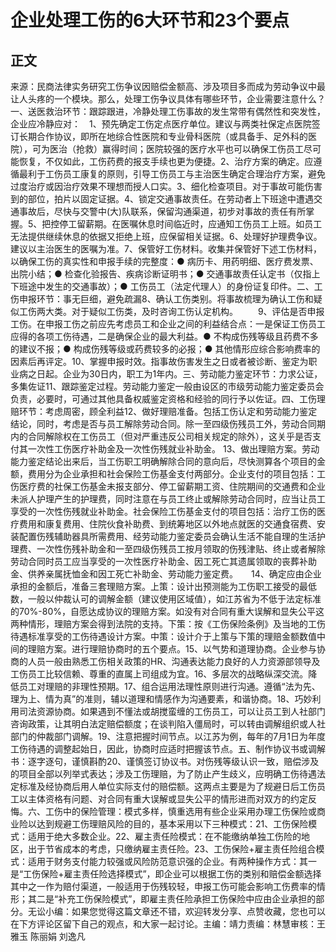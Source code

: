 # 企业处理工伤的6大环节和23个要点
## 正文
来源：民商法律实务研究工伤争议因赔偿金额高、涉及项目多而成为劳动争议中最让人头疼的一个模块。那么，处理工伤争议具体有哪些环节，企业需要注意什么？一、送医救治环节：跟踪跟进，冷静处理工伤事故的发生常带有偶然性和突发性，企业应冷静应对：　1、预先确定工伤定点医疗单位。建议与两类社保定点医院签订长期合作协议，即所在地综合性医院和专业骨科医院（或具备手、足外科的医院），可为医治（抢救）赢得时间；医院较强的医疗水平也可以确保工伤员工尽可能恢复，不仅如此，工伤药费的报支手续也更为便捷。2、治疗方案的确定。应遵循最利于工伤员工康复的原则，引导工伤员工与主治医生确定合理治疗方案，避免过度治疗或因治疗效果不理想而授人口实。3、细化检查项目。对于事故可能伤害到的部位，拍片以固定证据。4、锁定交通事故责任。在劳动者上下班途中遭遇交通事故后，尽快与交警中(大)队联系，保留沟通渠道，初步对事故的责任有所掌握。5、把控停工留薪期。在医嘱休息时间临近时，应通知工伤员工上班。如员工无法提供继续休息的依据又拒绝上班，应保留相关证据。6、处理好护理费争议。建议以主治医生的医嘱为准。7、保管好工伤材料。收集并保管好下述工伤材料，以确保工伤的真实性和申报手续的完整度：● 病历卡、用药明细、医疗费发票、出院小结；● 检查化验报告、疾病诊断证明书；● 交通事故责任认定书（仅指上下班途中发生的交通事故）；● 工伤员工（法定代理人）的身份证复印件。二、工伤申报环节：事无巨细，避免疏漏8、确认工伤类别。将事故梳理为确认工伤和疑似工伤两大类。对于疑似工伤类，及时咨询工伤认定机构。 　　9、评估是否申报工伤。在申报工伤之前应先考虑员工和企业之间的利益结合点：一是保证工伤员工应得的各项工伤待遇，二是确保企业的最大利益。● 不构成伤残等级且药费不多的建议不报；● 构成伤残等级或药费较多的必报；● 其他情形应综合影响费率的因素后再评定。10、掌握申报时效。指事故伤害发生之日或者被诊断、鉴定为职业病之日起。企业为30日内，职工为1年内。三、劳动能力鉴定环节：力求公证，多集佐证11、跟踪鉴定过程。劳动能力鉴定一般由设区的市级劳动能力鉴定委员会负责，必要时，可通过其他具备权威鉴定资格和经验的同行予以佐证。四、工伤理赔环节：考虑周密，顾全利益12、做好理赔准备。包括工伤认定和劳动能力鉴定结论，同时，考虑是否与员工解除劳动合同。除一至四级伤残员工外，劳动合同期内的合同解除权在工伤员工（但对严重违反公司相关规定的除外），这关乎是否支付其一次性工伤医疗补助金及一次性伤残就业补助金。 13、做出理赔方案。劳动能力鉴定结论出来后，当工伤职工明确解除合同的意向后，尽快测算各个项目的金额，费用分为企业承担和社会保险工伤基金支付两部分。企业支付的项目包括：工伤医疗费的社保工伤基金未报支部分、停工留薪期工资、住院期间的交通费和企业未派人护理产生的护理费，同时注意在与员工终止或解除劳动合同时，应当让员工享受的一次性伤残就业补助金。社会保险工伤基金支付的项目包括：治疗工伤的医疗费用和康复费用、住院伙食补助费、到统筹地区以外地点就医的交通食宿费、安装配置伤残辅助器具所需费用、经劳动能力鉴定委员会确认生活不能自理的生活护理费、一次性伤残补助金和一至四级伤残员工按月领取的伤残津贴、终止或者解除劳动合同时员工应当享受的一次性医疗补助金、因工死亡其遗属领取的丧葬补助金、供养亲属抚恤金和因工死亡补助金、劳动能力鉴定费。　　14、确定应由企业承担的金额后，准备三套理赔方案。上策：设计出预测能为工伤职工接受的最低数，一般以仲裁认可的调解金额（建议使用区域值），如江苏省为不低于法定标准的70%-80%，自愿达成协议的理赔方案。如没有对合同有重大误解和显失公平这两种情形，理赔方案会得到法院的支持。下策：按《工伤保险条例》及当地的工伤待遇标准享受的工伤待遇设计方案。中策：设计介于上策与下策的理赔金额数值中间的理赔方案。进行理赔协商时的五个要点。15、以气势和道理协商。企业参与协商的人员一般由熟悉工伤相关政策的HR、沟通表达能力良好的人力资源部领导及工伤员工比较信赖、尊重的直属上司组成为宜。16、多层次的战略纵深交流。降低员工对理赔的非理性预期。17、组合运用法理性原则进行沟通。遵循“法为先、理为上、情为真”的准则，辅以道理和情感作为沟通要素，和谐协商。18、巧妙利用司法资源协商。如果遇到不懂法或胡搅蛮缠的工伤员工，可以让员工到人社部门咨询政策，让其明白法定赔偿额度；在谈判陷入僵局时，可以转由调解组织或人社部门的仲裁部门调解。19、注意把握时间节点。以江苏为例，每年的7月1日为年度工伤待遇的调整起始日，因此，协商时应适时把握该节点。五、制作协议书或调解书：逐字逐句，谨慎斟酌20、谨慎签订协议书。对伤残等级认识一致，赔偿涉及的项目全部以列举式表达；涉及工伤理赔，为了防止产生歧义，应明确工伤待遇法定标准及经协商后用人单位实际支付的赔偿额。这两点主要是为了规避日后工伤员工以主体资格有问题、对合同有重大误解或显失公平的情形进而对双方的约定反悔。六、工伤中的保险管理：模式多样，慎重选用有些企业采用办理工伤保险或商业险以达到规避工伤理赔风险的目的，基本采用以下三种模式：21、工伤保险模式：适用于绝大多数企业。22、雇主责任险模式：在不能缴纳单独工伤险的地区，出于节省成本的考虑，只缴纳雇主责任险。23、工伤保险+雇主责任险组合模式：适用于财务支付能力较强或风险防范意识强的企业。有两种操作方式：其一是“工伤保险+雇主责任险选择模式”，即企业可以根据工伤的类别和赔偿金额选择其中之一作为赔付渠道，一般适用于伤残较轻，申报工伤可能会影响工伤费率的情形；其二是“补充工伤保险模式”，即雇主责任险承担工伤保险中应由企业承担的部分。无讼小编：如果您觉得这篇文章还不错，欢迎转发分享、点赞收藏，您也可以在下方评论区留下自己的观点，和大家一起讨论。主编：靖力责编：林慧审核：王雅玉 陈丽娟 刘逸凡